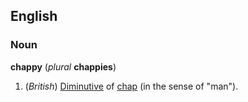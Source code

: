 ==English==
===Noun===
'''chappy''' (''plural'' '''chappies''')

#(''British'') [[Diminutive]] of [[chap]] (in the sense of "man").